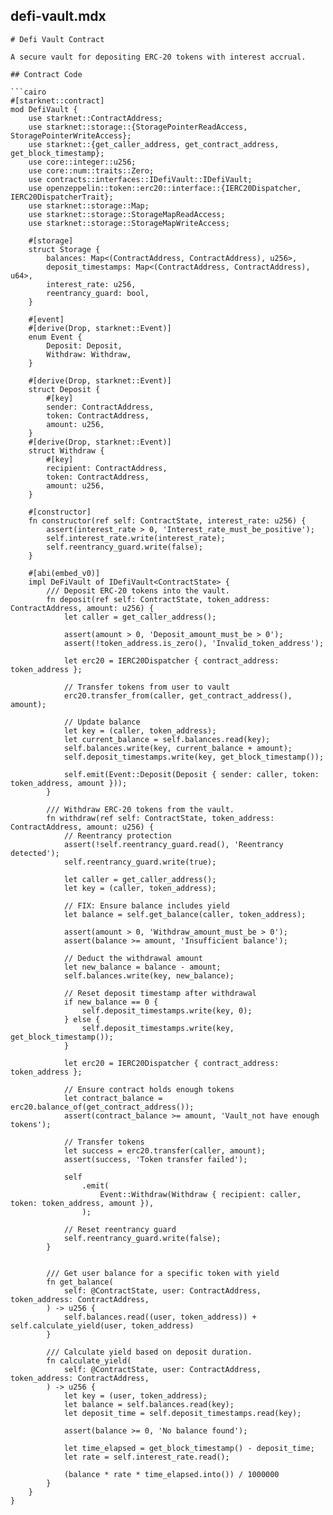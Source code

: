 ## defi-vault.mdx

```mdx
# Defi Vault Contract

A secure vault for depositing ERC-20 tokens with interest accrual.

## Contract Code

```cairo
#[starknet::contract]
mod DefiVault {
    use starknet::ContractAddress;
    use starknet::storage::{StoragePointerReadAccess, StoragePointerWriteAccess};
    use starknet::{get_caller_address, get_contract_address, get_block_timestamp};
    use core::integer::u256;
    use core::num::traits::Zero;
    use contracts::interfaces::IDefiVault::IDefiVault;
    use openzeppelin::token::erc20::interface::{IERC20Dispatcher, IERC20DispatcherTrait};
    use starknet::storage::Map;
    use starknet::storage::StorageMapReadAccess;
    use starknet::storage::StorageMapWriteAccess;

    #[storage]
    struct Storage {
        balances: Map<(ContractAddress, ContractAddress), u256>,
        deposit_timestamps: Map<(ContractAddress, ContractAddress), u64>,
        interest_rate: u256,
        reentrancy_guard: bool,
    }

    #[event]
    #[derive(Drop, starknet::Event)]
    enum Event {
        Deposit: Deposit,
        Withdraw: Withdraw,
    }

    #[derive(Drop, starknet::Event)]
    struct Deposit {
        #[key]
        sender: ContractAddress,
        token: ContractAddress,
        amount: u256,
    }
    #[derive(Drop, starknet::Event)]
    struct Withdraw {
        #[key]
        recipient: ContractAddress,
        token: ContractAddress,
        amount: u256,
    }

    #[constructor]
    fn constructor(ref self: ContractState, interest_rate: u256) {
        assert(interest_rate > 0, 'Interest_rate_must_be_positive');
        self.interest_rate.write(interest_rate);
        self.reentrancy_guard.write(false);
    }

    #[abi(embed_v0)]
    impl DeFiVault of IDefiVault<ContractState> {
        /// Deposit ERC-20 tokens into the vault.
        fn deposit(ref self: ContractState, token_address: ContractAddress, amount: u256) {
            let caller = get_caller_address();

            assert(amount > 0, 'Deposit_amount_must_be > 0');
            assert(!token_address.is_zero(), 'Invalid_token_address');

            let erc20 = IERC20Dispatcher { contract_address: token_address };

            // Transfer tokens from user to vault
            erc20.transfer_from(caller, get_contract_address(), amount);

            // Update balance
            let key = (caller, token_address);
            let current_balance = self.balances.read(key);
            self.balances.write(key, current_balance + amount);
            self.deposit_timestamps.write(key, get_block_timestamp());

            self.emit(Event::Deposit(Deposit { sender: caller, token: token_address, amount }));
        }

        /// Withdraw ERC-20 tokens from the vault.
        fn withdraw(ref self: ContractState, token_address: ContractAddress, amount: u256) {
            // Reentrancy protection
            assert(!self.reentrancy_guard.read(), 'Reentrancy detected');
            self.reentrancy_guard.write(true);

            let caller = get_caller_address();
            let key = (caller, token_address);

            // FIX: Ensure balance includes yield
            let balance = self.get_balance(caller, token_address);

            assert(amount > 0, 'Withdraw_amount_must_be > 0');
            assert(balance >= amount, 'Insufficient balance');

            // Deduct the withdrawal amount
            let new_balance = balance - amount;
            self.balances.write(key, new_balance);

            // Reset deposit timestamp after withdrawal
            if new_balance == 0 {
                self.deposit_timestamps.write(key, 0);
            } else {
                self.deposit_timestamps.write(key, get_block_timestamp());
            }

            let erc20 = IERC20Dispatcher { contract_address: token_address };

            // Ensure contract holds enough tokens
            let contract_balance = erc20.balance_of(get_contract_address());
            assert(contract_balance >= amount, 'Vault_not have enough tokens');

            // Transfer tokens
            let success = erc20.transfer(caller, amount);
            assert(success, 'Token transfer failed');

            self
                .emit(
                    Event::Withdraw(Withdraw { recipient: caller, token: token_address, amount }),
                );

            // Reset reentrancy guard
            self.reentrancy_guard.write(false);
        }


        /// Get user balance for a specific token with yield
        fn get_balance(
            self: @ContractState, user: ContractAddress, token_address: ContractAddress,
        ) -> u256 {
            self.balances.read((user, token_address)) + self.calculate_yield(user, token_address)
        }

        /// Calculate yield based on deposit duration.
        fn calculate_yield(
            self: @ContractState, user: ContractAddress, token_address: ContractAddress,
        ) -> u256 {
            let key = (user, token_address);
            let balance = self.balances.read(key);
            let deposit_time = self.deposit_timestamps.read(key);

            assert(balance >= 0, 'No balance found');

            let time_elapsed = get_block_timestamp() - deposit_time;
            let rate = self.interest_rate.read();

            (balance * rate * time_elapsed.into()) / 1000000
        }
    }
}